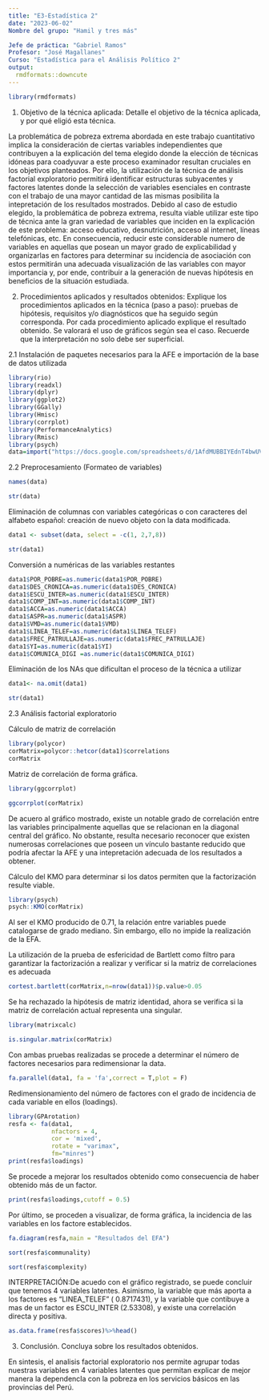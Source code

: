 ---
title: "E3-Estadística 2"
date: "2023-06-02"
Nombre del grupo: "Hamil y tres más"

Jefe de práctica: "Gabriel Ramos"
Profesor: "José Magallanes"
Curso: "Estadística para el Análisis Político 2"
output:
  rmdformats::downcute
---

```{r}
library(rmdformats)
```


1. Objetivo de la técnica aplicada: Detalle el objetivo de la técnica aplicada, y por qué eligió esta técnica.

La problemática de pobreza extrema abordada en este trabajo cuantitativo implica la consideración de ciertas variables independientes que contribuyen a la explicación del tema elegido donde la elección de técnicas idóneas para coadyuvar a este proceso examinador resultan cruciales en los objetivos planteados. Por ello, la utilización de la técnica de análisis factorial exploratorio permitirá identificar estructuras subyacentes y factores latentes donde la selección de variables esenciales en contraste con el trabajo de una mayor cantidad de las mismas posibilita la intepretación de los resultados mostrados. Debido al caso de estudio elegido, la problemática de pobreza extrema, resulta viable utilizar este tipo de técnica ante la gran variedad de variables que inciden en la explicación de este problema: acceso educativo, desnutrición, acceso al internet, líneas telefónicas, etc. En consecuencia, reducir este considerable numero de variables en aquellas que posean un mayor grado de explicabilidad y organizarlas en factores para determinar su incidencia de asociación con estos permitirán una adecuada visualización de las variables con mayor importancia y, por ende, contribuir a la generación de nuevas hipótesis en beneficios de la situación estudiada.



2. Procedimientos aplicados y resultados obtenidos: Explique los procedimientos
aplicados en la técnica (paso a paso): pruebas de hipótesis, requisitos y/o diagnósticos que ha seguido según corresponda. Por cada procedimiento aplicado explique el resultado obtenido. Se valorará el uso de gráficos según sea el caso. Recuerde que la interpretación no solo debe ser superficial.

2.1 Instalación de paquetes necesarios para la AFE e importación de la base de datos utilizada
```{r}
library(rio)
library(readxl)
library(dplyr)
library(ggplot2)
library(GGally)
library(Hmisc)
library(corrplot)
library(PerformanceAnalytics)
library(Rmisc)
library(psych)
data=import("https://docs.google.com/spreadsheets/d/1AfdMUBBIYEdnT4bwUVK3r-Uxvy7FUhtjkczcR1rqIEs/edit#gid=1279435937")
```

2.2 Preprocesamiento (Formateo de variables)

```{r}
names(data)
```

```{r}
str(data)
```
Eliminación de columnas con variables categóricas o con caracteres del alfabeto español: creación de nuevo objeto con la data modificada.

```{r}
data1 <- subset(data, select = -c(1, 2,7,8))

str(data1)
```
Conversión a numéricas de las variables restantes 
```{r}
data1$POR_POBRE=as.numeric(data1$POR_POBRE)
data1$DES_CRONICA=as.numeric(data1$DES_CRONICA)
data1$ESCU_INTER=as.numeric(data1$ESCU_INTER)
data1$COMP_INT=as.numeric(data1$COMP_INT)
data1$ACCA=as.numeric(data1$ACCA)
data1$ASPR=as.numeric(data1$ASPR)
data1$VMD=as.numeric(data1$VMD)
data1$LINEA_TELEF=as.numeric(data1$LINEA_TELEF)
data1$FREC_PATRULLAJE=as.numeric(data1$FREC_PATRULLAJE)
data1$YI=as.numeric(data1$YI)
data1$COMUNICA_DIGI =as.numeric(data1$COMUNICA_DIGI)

```

Eliminación de los NAs que dificultan el proceso de la técnica a utilizar

```{r}

data1<- na.omit(data1)

str(data1)
```

2.3 Análisis factorial exploratorio

Cálculo de matriz de correlación

```{r}
library(polycor)
corMatrix=polycor::hetcor(data1)$correlations
corMatrix

```

Matriz de correlación de forma gráfica.

```{r}
library(ggcorrplot)

ggcorrplot(corMatrix)

```
De acuero al gráfico mostrado, existe un notable grado de correlación entre las variables principalmente aquellas que se relacionan en la diagonal central del gráfico. No obstante, resulta necesario reconocer que existen numerosas correlaciones que poseen un vínculo bastante reducido que podría afectar la AFE y una intepretación adecuada de los resultados a obtener.



Cálculo del KMO para determinar si los datos permiten que la factorización resulte viable.

```{r}
library(psych)
psych::KMO(corMatrix) 
```
Al ser el KMO producido de 0.71, la relación entre variables puede catalogarse de grado mediano. Sin embargo, ello no impide la realización de la EFA.



La utilización de la prueba de esfericidad de Bartlett como filtro para garantizar la factorización a realizar y verificar si la matriz de correlaciones es adecuada 

```{r}
cortest.bartlett(corMatrix,n=nrow(data1))$p.value>0.05
```
Se ha rechazado la hipótesis de matriz identidad, ahora se verifica si la matriz de correlación actual representa una singular.

```{r}
library(matrixcalc)

is.singular.matrix(corMatrix)
```
Con ambas pruebas realizadas se procede a determinar el número de factores necesarios para redimensionar la data. 

```{r}
fa.parallel(data1, fa = 'fa',correct = T,plot = F)
```
Redimensionamiento del número de factores con el grado de incidencia de cada variable en ellos (loadings).
```{r}
library(GPArotation)
resfa <- fa(data1,
            nfactors = 4,
            cor = 'mixed',
            rotate = "varimax",
            fm="minres")
print(resfa$loadings)
```
Se procede a mejorar los resultados obtenido como consecuencia de haber obtenido más de un factor.  
```{r}
print(resfa$loadings,cutoff = 0.5)
```
Por último, se proceden a visualizar, de forma gráfica, la incidencia de las variables en los factore establecidos.

```{r}
fa.diagram(resfa,main = "Resultados del EFA")
```
```{r}
sort(resfa$communality)
```
```{r}
sort(resfa$complexity)
```

INTERPRETACIÓN:De acuedo con el gráfico registrado, se puede concluir que tenemos 4 variables latentes. Asimismo, la variable que más aporta a los factores es "LINEA_TELEF" ( 0.8717431), y la variable que contibuye a mas de un factor es ESCU_INTER (2.53308), y existe una correlación directa y positiva.

```{r}
as.data.frame(resfa$scores)%>%head()
```


3. Conclusión. Concluya sobre los resultados obtenidos.

En sintesis, el analisis factorial exploratorio nos permite agrupar todas nuestras variables en 4 variables latentes que permitan explicar de mejor manera la dependencIa con la pobreza en los servicios básicos en las provincias del Perú.     

